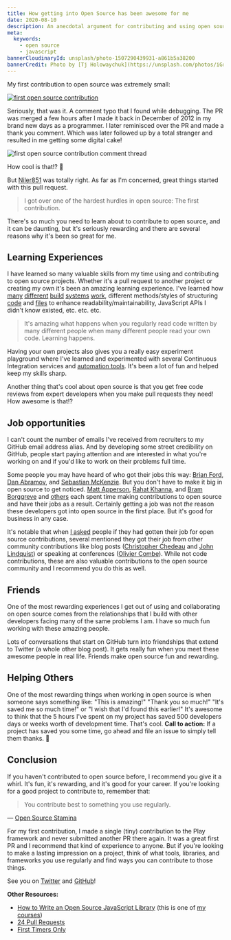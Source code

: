 ```yaml
---
title: How getting into Open Source has been awesome for me
date: 2020-08-10
description: An anecdotal argument for contributing and using open source
meta:
  keywords:
    - open source
    - javascript
bannerCloudinaryId: unsplash/photo-1507290439931-a861b5a38200
bannerCredit: Photo by [Tj Holowaychuk](https://unsplash.com/photos/iGrsa9rL11o)
---
```


My first contribution to open source was extremely small:

[![first open source contribution](https://res.cloudinary.com/kentcdodds-com/image/upload/v1625032767/kentcdodds.com/content/blog/how-getting-into-open-source-has-been-awesome-for-me/0.png)](https://github.com/playframework/playframework/pull/616)

Seriously, that was it. A comment typo that I found while debugging. The PR was
merged a few hours after I made it back in December of 2012 in my brand new days
as a programmer. I later reminisced over the PR and made a thank you comment.
Which was later followed up by a total stranger and resulted in me getting some
digital cake!

![first open source contribution comment thread](https://res.cloudinary.com/kentcdodds-com/image/upload/v1625032767/kentcdodds.com/content/blog/how-getting-into-open-source-has-been-awesome-for-me/1.png)

How cool is that!? 🍰

But [Niler851](https://github.com/Niler851) was totally right. As far as I'm
concerned, great things started with this pull request.

> I got over one of the hardest hurdles in open source: The first contribution.

There's so much you need to learn about to contribute to open source, and it can
be daunting, but it's seriously rewarding and there are several reasons why it's
been so great for me.

## Learning Experiences

I have learned so many valuable skills from my time using and contributing to
open source projects. Whether it's a pull request to another project or creating
my own it's been an amazing learning experience. I've learned how
[many](https://webpack.js.org/) [different](https://gruntjs.com)
[build](https://gulpjs.com) [systems](https://www.gnu.org/software/make)
[work](https://docs.npmjs.com/misc/scripts), different methods/styles of
structuring [code](/blog/newspaper-code-structure) and
[files](https://gist.github.com/ryanflorence/daafb1e3cb8ad740b346) to enhance
readability/maintainability, JavaScript APIs I didn't know existed, etc. etc.
etc.

> It's amazing what happens when you regularly read code written by many
> different people when many different people read your own code.
> Learning happens.

Having your own projects also gives you a really easy experiment playground
where I've learned and experimented with several Continuous Integration services
and [automation tools](https://github.com/semantic-release/semantic-release).
It's been a lot of fun and helped keep my skills sharp.

Another thing that's cool about open source is that you get free code reviews
from expert developers when you make pull requests they need! How awesome is
that!?

## Job opportunities

I can't count the number of emails I've received from recruiters to my GitHub
email address alias. And by developing some street credibility on GitHub, people
start paying attention and are interested in what you're working on and if you'd
like to work on their problems full time.

Some people you may have heard of who got their jobs this way:
[Brian Ford](https://twitter.com/briantford),
[Dan Abramov](https://twitter.com/dan_abramov), and
[Sebastian McKenzie](https://twitter.com/sebmck). But you don't have to make it
big in open source to get noticed.
[Matt Apperson](https://twitter.com/mattapperson),
[Rahat Khanna](https://twitter.com/mappmechanic), and
[Bram Borggreve](https://twitter.com/beeman_nl) and
[others](https://twitter.com/kentcdodds/status/671565082858418180) each spent
time making contributions to open source and have their jobs as a result.
Certainly getting a job was not _the_ reason these developers got into open
source in the first place. But it's good for business in any case.

It's notable that when
[I asked](https://twitter.com/kentcdodds/status/671565082858418180) people if
they had gotten their job for open source contributions, several mentioned they
got their job from other community contributions like blog posts
([Christopher Chedeau](https://twitter.com/Vjeux) and
[John Lindquist](https://twitter.com/johnlindquist)) or speaking at conferences
([Olivier Combe](https://twitter.com/OCombe)). While not code contributions,
these are also valuable contributions to the open source community and I
recommend you do this as well.

## Friends

One of the most rewarding experiences I get out of using and collaborating on
open source comes from the relationships that I build with other developers
facing many of the same problems I am. I have so much fun working with these
amazing people.

Lots of conversations that start on GitHub turn into friendships that extend to
Twitter (a whole other blog post). It gets really fun when you meet these
awesome people in real life. Friends make open source fun and rewarding.

## Helping Others

One of the most rewarding things when working in open source is when someone
says something like: "This is amazing!" "Thank you so much!" "It's saved me so
much time!" or "I wish that I'd found this earlier!" It's awesome to think that
the 5 hours I've spent on my project has saved 500 developers days or weeks
worth of development time. That's cool. **Call to action:** If a project has
saved you some time, go ahead and file an issue to simply tell them thanks. 🎁

## Conclusion

If you haven't contributed to open source before, I recommend you give it a
whirl. It's fun, it's rewarding, and it's good for your career. If you're
looking for a good project to contribute to, remember that:

> You contribute best to something you use regularly.

— [Open Source Stamina](/blog/open-source-stamina)

For my first contribution, I made a single (tiny) contribution to the Play
framework and never submitted another PR there again. It was a great first PR
and I recommend that kind of experience to anyone. But if you're looking to make
a lasting impression on a project, think of what tools, libraries, and
frameworks you use regularly and find ways you can contribute to those things.

See you on [Twitter](https://twitter.com/kentcdodds) and
[GitHub](https://github.com/kentcdodds)!

**Other Resources:**

- [How to Write an Open Source JavaScript Library](https://egghead.io/series/how-to-write-an-open-source-javascript-library)
  (this is one of [my courses](/courses))
- [24 Pull Requests](http://24pullrequests.com/contributing)
- [First Timers Only](/blog/first-timers-only)
